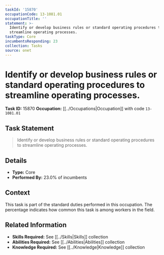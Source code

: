 ```yaml
---
taskId: '15870'
occupationCode: 13-1081.01
occupationTitle: ''
statement: >-
  Identify or develop business rules or standard operating procedures to
  streamline operating processes.
taskType: Core
incumbentsResponding: 23
collection: Tasks
source: onet
---
```

# Identify or develop business rules or standard operating procedures to streamline operating processes.

**Task ID:** 15870
**Occupation:** [[../Occupations|Occupation]] with code `13-1081.01`

## Task Statement

> Identify or develop business rules or standard operating procedures to streamline operating processes.

## Details

- **Type:** Core
- **Performed By:** 23.0% of incumbents

## Context

This task is part of the standard duties performed in this occupation. The percentage indicates how common this task is among workers in the field.

## Related Information

- **Skills Required:** See [[../Skills|Skills]] collection
- **Abilities Required:** See [[../Abilities|Abilities]] collection
- **Knowledge Required:** See [[../Knowledge|Knowledge]] collection
